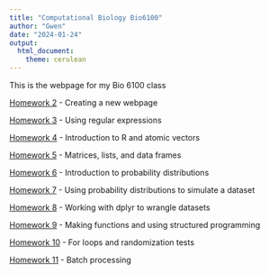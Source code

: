 ```yaml
---
title: "Computational Biology Bio6100"
author: "Gwen"
date: "2024-01-24"
output: 
  html_document: 
    theme: cerulean
---
```


This is the webpage for my Bio 6100 class

[Homework 2](newpage.html) - Creating a new webpage

[Homework 3](Homework/Homework3.html) - Using regular expressions

[Homework 4](Homework/Homework4.html) - Introduction to R and atomic vectors

[Homework 5](Homework/Homework5.html) - Matrices, lists, and data frames

[Homework 6](Homework/Homework6.html) - Introduction to probability distributions

[Homework 7](Homework/Homework7_v1.html) - Using probability distributions to simulate a dataset 

[Homework 8](Homework/Homework8.html) - Working with dplyr to wrangle datasets 

[Homework 9](Homework/Homework9.html) - Making functions and using structured programming

[Homework 10](Homework/Homework10.html) - For loops and randomization tests

[Homework 11](https://github.com/g-ellis/Bio6100/tree/main/Homework/Homework11) - Batch processing

